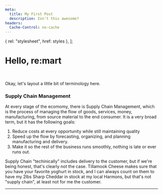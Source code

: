 ```yaml
---
meta:
  title: My First Post
  description: Isn't this awesome?
headers:
  Cache-Control: no-cache
---
```



  { rel: "stylesheet", href: styles },
];


# Hello, re:mart
<br />

Okay, let's layout a little bit of terminology here.



### Supply Chain Management

At every stage of the ecomomy, there is Supply Chain Management, which is the 
process of managing the flow of goods, services, money, manufacturing, from source material
to the end consumer.  It is a very broad term, but it has the following goals:


1. Reduce costs at every opportunity while still maintaining quality
1. Speed up the flow by forecasting, organizing, and planning manufacturing and delivery.
1. Make it so the rest of the business runs smoothly, nothing is late or ever runs out.

Supply Chain "techinically" includes delivery to the customer, but if we're being honest, that's clearly
not the case.  Tillamook Cheese makes sure that you have your favorite yoghurt in stock, and I can always 
count on them to have my 2lbs Sharp Cheddar in stock at my local Harmons, but that's not "supply chain", at least
not for me the customer.

<hr />

